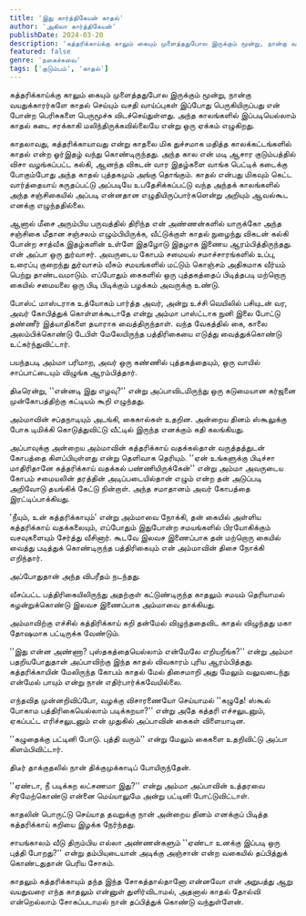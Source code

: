 ```yaml
---
title: 'இது கார்த்திகேயன் காதல்'
author: 'அகிலா கார்த்திகேயன்'
publishDate: 2024-03-20
description: 'கத்தரிக்காய்க்கு காலும் கையும் முளைத்ததுபோல இருக்கும் மூன்று, நான்கு வயதுக்காரர்களே காதல் செய்யும் வசதி வாய்ப்புகள்...'
featured: false
genre: 'நகைச்சுவை'
tags: ['குடும்பம்', 'காதல்']
---
```


கத்தரிக்காய்க்கு காலும் கையும் முளைத்ததுபோல இருக்கும் மூன்று, நான்கு வயதுக்காரர்களே காதல் செய்யும் வசதி வாய்ப்புகள் இப்போது பெருகியிருப்பது என் போன்ற பெரிசுகளை பெருமூச்சு விடச்செய்துள்ளது. அந்த காலங்களில் இப்படியெல்லாம் காதல் கடை சரக்காகி மலிந்திருக்கவில்லையே என்று ஒரு ஏக்கம் எழுகிறது.

காதலாவது, கத்தரிக்காயாவது என்று காதலை மிக துச்சமாக மதித்த காலக்கட்டங்களில் காதல் என்ற ஓர்இதழ் வந்து கொண்டிருந்தது. அந்த கால என் மடி ஆசார குடும்பத்தில் விசா வழங்கப்பட்ட கல்கி, ஆனந்த விகடன் வார இதழ்களை வாங்க பெட்டிக் கடைக்கு போகும்போது அந்த காதல் புத்தகமும் அங்கு தொங்கும். காதல் என்பது மிகவும் கெட்ட வார்த்தையாய் கருதப்பட்டு அப்படியே உபதேசிக்கப்பட்டு வந்த அந்தக் காலங்களில் அந்த சஞ்சிகையில் அப்படி என்னதான எழுதியிருப்பார்களென்று அறியும் ஆவல்கூட எனக்கு எழுந்ததில்லை.

ஆனால் மீசை அரும்பிய பருவத்தில் திரிந்த என் அண்ணன்களில் யாருக்கோ அந்த சஞ்சிகை மீதான சஞ்சலம் எழும்பியிருக்க, வீட்டுக்குள் காதல் நுழைந்து விகடன் கல்கி போன்ற சாத்வீக இதழ்களின் உள்ளே இதழோடு இதழாக இணைய ஆரம்பித்திருந்தது. என் அப்பா ஒரு துர்வாசர். அவருடைய கோபம் சமையல் சமாச்சாரங்களில் உப்பு, உரைப்பு குறைந்து துர்வாசம் வீசும் சமயங்களில் மட்டும் கொஞ்சம் அதிகமாக வீர்யம் பெற்று தாண்டவமாடும். எப்போதும் கைகளில் ஒரு புத்தகத்தைப் பிடித்தபடி மற்றொரு கையில் சமையலை ஒரு பிடி பிடிக்கும் பழக்கம் அவருக்கு உண்டு.

போஸ்ட் மாஸ்டராக உத்யோகம் பார்த்த அவர், அன்று உச்சி வெயிலில் பசியுடன் வர, அவர் கோபித்துக் கொள்ளக்கூடாதே என்று அம்மா பாஸ்ட்டாக நுனி இலை போட்டு தண்ணீர் இத்யாதிகளை தயாராக வைத்திருந்தாள். வந்த வேகத்தில் கை, காலை அலம்பிக்கொண்டு டேபிள் மேலேயிருந்த பத்திரிகையை எடுத்து வைத்துக்கொண்டு உட்கர்ந்துவிட்டார்.

பயந்தபடி அம்மா பரிமாற, அவர் ஒரு கண்ணில் புத்தகத்தையும், ஒரு வாயில் சாப்பாட்டையும் விழுங்க ஆரம்பித்தார்.

திடீரென்று, ''என்னடி இது எழவு?'' என்று அப்பாவிடமிருந்து ஒரு கடுமையான கர்ஜனை முன்கோபத்திற்கு கட்டியம் கூறி எழுந்தது.

அம்மாவின் சப்தநாடியும் அடங்கி, கைகால்கள் உதறின. அன்றைய தினம் ஸ்கூலுக்கு போக டிமிக்கி கொடுத்துவிட்டு வீட்டில் இருந்த எனக்கும் கதி கலங்கியது.

அப்பாவுக்கு அன்றைய அம்மாவின் கத்தரிக்காய் வதக்கல்தான் வருத்தத்துடன் கோபத்தை கிளப்பியுள்ளது என்று தெளிவாக தெரியும். ''ஏன் உங்களுக்கு பிடிச்சா மாதிரிதானே கத்தரிக்காய் வதக்கல் பண்ணியிருக்கேன்'' என்று அம்மா அவருடைய கோபம் சமையலின் தரத்தின் அடிப்படையில்தான் எழும் என்ற தன் அடுப்படி அறிவோடு தயங்கிக் கேட்டு நின்றாள். அந்த சமாதானம் அவர் கோபத்தை இரட்டிப்பாக்கியது.

'நீயும், உன் கத்தரிக்காயும்' என்று அம்மாவை நோக்கி, தன் கையில் அள்ளிய கத்தரிக்காய் வதக்கலையும், எப்போதும் இதுபோன்ற சமயங்களில் பிரயோகிக்கும் வசவுகளையும் சேர்த்து வீசினார். கூடவே இலவச இணைப்பாக தன் மற்றொரு கையில் வைத்து படித்துக் கொண்டிருந்த பத்திரிகையும் என் அம்மாவின் திசை நோக்கி எறிந்தார்.

அப்போதுதான் அந்த விபரீதம் நடந்தது.

வீசப்பட்ட பத்திரிகையிலிருந்து அதற்குள் கட்டுண்டிருந்த காதலும் சமயம் தெரியாமல் கழன்றுக்கொண்டு இலவச இணைப்பாக அம்மாவை தாக்கியது.

அம்மாவிற்கு எச்சில் கத்திரிக்காய் கறி தன்மேல் விழுந்ததைவிட காதல் விழுந்தது மகா தோஷமாக பட்டிருக்க வேண்டும்.

''இது என்ன அண்ணா? புஸ்தகத்தையெல்லாம் என்மேலே எறியறீங்க?'' என்று அம்மா பதறியபோதுதான் அப்பாவிற்கு இந்த காதல் விவகாரம் புரிய ஆரம்பித்தது. கத்தரிக்காயின் மேலிருந்த கோபம் காதல் மேல் திசைமாறி அது மேலும் வலுவடைந்து என்மேல் பாயும் என்று நான் எதிர்பார்க்கவேயில்லை.

எந்தவித முன்னறிவிப்போ, வழக்கு விசாரணையோ செய்யாமல் ''கழுதே! ஸ்கூல் போகாம பத்திரிகையெல்லாம் படிக்கறயா?'' என்று அதே கத்தரி எச்சலுடனும், ஏகப்பட்ட எரிச்சலுடனும் என் முதுகில் அப்பாவின் கைகள் விளையாடின.

''கழுதைக்கு பட்டினி போடு. புத்தி வரும்'' என்று மேலும் கைகளை உதறிவிட்டு அப்பா கிளம்பிவிட்டார்.

திடீர் தாக்குதலில் நான் திக்குமுக்காடிப் போயிருந்தேன்.

''ஏண்டா, நீ படிக்கற லட்சணமா இது?'' என்று அம்மா அப்பாவின் உத்தரவை சிரமேற்கொண்டு என்னை மெய்யாலுமே அன்று பட்டினி போட்டுவிட்டாள்.

காதலின் பொருட்டு செய்யாத தவறுக்கு நான் அன்றைய தினம் எனக்குப் பிடித்த கத்தரிக்காய் கறியை இழக்க நேர்ந்தது.

சாயங்காலம் வீடு திரும்பிய எல்லா அண்ணன்களும் ''ஏண்டா உனக்கு இப்படி ஒரு புத்தி போறது?'' என்று தம்பியுடையான் அடிக்கு அஞ்சான் என்ற வகையில் தப்பித்துக் கொண்டதுதான் பெரிய சோகம்.

காதலும் கத்தரிக்காயும் தந்த இந்த சோகத்தால்தானோ என்னவோ என் அறுபத்து ஆறு வயதுவரை எந்த காதலும் என்னுள் துளிர்விடாமல், அதனால் காதல் தோல்வி என்றெல்லாம் சோகப்படாமல் நான் தப்பித்துக் கொண்டு வந்துள்ளேன்.
